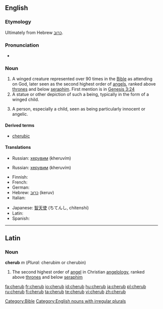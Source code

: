 {{also|Cherub}}
==English==

===Etymology===
Ultimately from Hebrew [[כרוב]].

===Pronunciation===
* {{IPA|/ˈʧɛrəb/}}

===Noun===
{{en-noun|pl2=cherubim}}

# A winged creature represented over 90 times in the [[Bible]] as attending on God, later seen as the second highest order of [[angels]], ranked above [[throne]]s and below [[seraph]]im. First mention is in [http://en.wikisource.org/wiki/Bible_%28World_English%29/Genesis#Chapter_3 Genesis 3:24]
# A statue or other depiction of such a being, typically in the form of a winged child.
# {{figurative}} A person, especially a child, seen as being particularly innocent or angelic.

====Derived terms====
* [[cherubic]]

====Translations====
{{trans-top|A winged creature represented over 90 times in the Bible as attending on God, later seen as the second highest order of angels, ranked above thrones and below seraphim}}
* Russian: [[херувим]] (kheruvím) {{m}}
{{trans-mid}}
{{trans-bottom}}

{{trans-top|A statue or other depiction of such a being, typically in the form of a winged child}}
* Russian: [[херувим]] (kheruvím) {{m}}
{{trans-mid}}
{{trans-bottom}}

{{trans-top|(figuratively) A person, especially a child, seen as being particularly innocent or angelic}}
{{trans-mid}}
{{trans-bottom}}

{{checktrans-top}}
* Finnish: {{t-|fi|kerubi}}
* French: {{t+|fr|chérubin|m}}
* German: {{t-|de|Cherub|m}}
* Hebrew: [[כרוב|כרוּב]] (keruv) {{m}}
* Italian: {{t+|it|cherubino|m}}
{{trans-mid}}
* Japanese: [[智天使]] (ちてんし, chitenshi)
* Latin: {{t-|la|cherub|m}}
* Spanish: {{t-|es|querubín|m}}
{{trans-bottom}}

[[Category:Bible]]
[[Category:English nouns with irregular plurals]]

----

==Latin==

===Noun===
'''cherub''' ''m'' (''Plural:'' cherubim or cherubin)

# The second highest order of [[angel]] in Christian [[angelology]], ranked above [[throne]]s and below [[seraph]]im

[[fa:cherub]]
[[fr:cherub]]
[[io:cherub]]
[[id:cherub]]
[[hu:cherub]]
[[ja:cherub]]
[[pl:cherub]]
[[ru:cherub]]
[[fi:cherub]]
[[ta:cherub]]
[[te:cherub]]
[[vi:cherub]]
[[zh:cherub]]